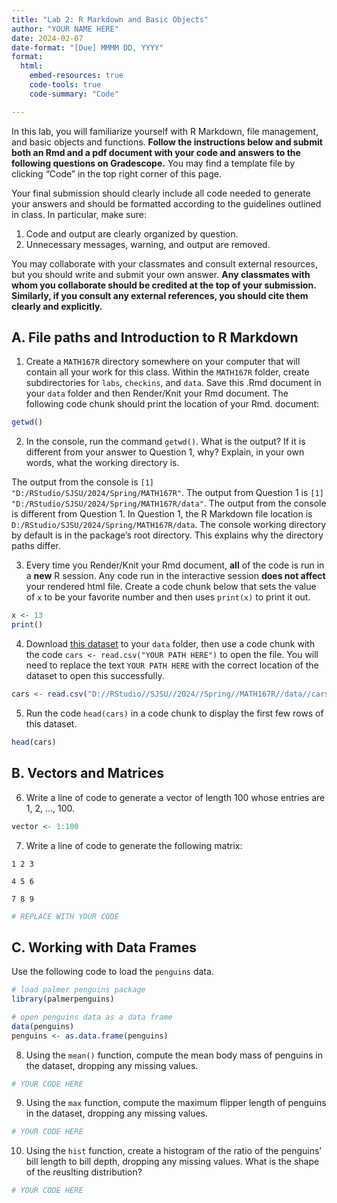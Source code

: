 ---
title: "Lab 2: R Markdown and Basic Objects"
author: "YOUR NAME HERE"
date: 2024-02-07
date-format: "[Due] MMMM DD, YYYY"
format: 
  html:
    embed-resources: true
    code-tools: true
    code-summary: "Code"

---

In this lab, you will familiarize yourself with R Markdown, file management, and basic objects and functions. **Follow the instructions below and submit both an Rmd and a pdf document with your code and answers to the following questions on Gradescope.** You may find a template file by clicking "Code" in the top right corner of this page.

Your final submission should clearly include all code needed to generate your answers and should be formatted according to the guidelines outlined in class. In particular, make sure:

1. Code and output are clearly organized by question.
2. Unnecessary messages, warning, and output are removed.

You may collaborate with your classmates and consult external resources, but you should write and submit your own answer. **Any classmates with whom you collaborate should be credited at the top of your submission. Similarly, if you consult any external references, you should cite them clearly and explicitly.**

## A. File paths and Introduction to R Markdown

1. Create a `MATH167R` directory somewhere on your computer that will contain all your work for this class. Within the `MATH167R` folder, create subdirectories for `labs`, `checkins`, and `data`. Save this .Rmd document in your `data` folder and then Render/Knit your Rmd document. The following code chunk should print the location of your Rmd. document:

```{r, eval = T}
getwd()
```

2. In the console, run the command `getwd()`. What is the output? If it is different from your answer to Question 1, why? Explain, in your own words, what the working directory is.

The output from the console is `[1] "D:/RStudio/SJSU/2024/Spring/MATH167R"`. The output from Question 1 is `[1] "D:/RStudio/SJSU/2024/Spring/MATH167R/data"`. The output from the console is different from Question 1. In Question 1, the R Markdown file location is `D:/RStudio/SJSU/2024/Spring/MATH167R/data`. The console working directory by default is in the package's root directory. This explains why the directory paths differ.  
 
3. Every time you Render/Knit your Rmd document, **all** of the code is run in a **new** R session. Any code run in the interactive session **does not affect** your rendered html file. Create a code chunk below that sets the value of `x` to be your favorite number and then uses `print(x)` to print it out.

```{r, eval = T}
x <- 13
print()
```

4. Download [this dataset](https://www.openintro.org/data/csv/cars.csv) to your `data` folder, then use a code chunk with the code `cars <- read.csv("YOUR PATH HERE")` to open the file. You will need to replace the text `YOUR PATH HERE` with the correct location of the dataset to open this successfully.

```{r, eval = T}
cars <- read.csv("D://RStudio//SJSU//2024//Spring//MATH167R//data//cars.csv")
```

5. Run the code `head(cars)` in a code chunk to display the first few rows of this dataset.


```{r, eval = T}
head(cars)
```

## B. Vectors and Matrices

6. Write a line of code to generate a vector of length 100 whose entries are 1, 2, ..., 100.

```{r, eval = T}
vector <- 1:100
```

7. Write a line of code to generate the following matrix:

`1 2 3`

`4 5 6`

`7 8 9`

```{r, eval = T}
# REPLACE WITH YOUR CODE
```

## C. Working with Data Frames

Use the following code to load the `penguins` data.

```{r, eval = T}
# load palmer penguins package
library(palmerpenguins)

# open penguins data as a data frame
data(penguins)
penguins <- as.data.frame(penguins)
```

8. Using the `mean()` function, compute the mean body mass of penguins in the dataset, dropping any missing values.

```{r, eval = T}
# YOUR CODE HERE
```

<!-- REPLACE THIS LINE WITH YOUR ANSWER -->

9. Using the `max` function, compute the maximum flipper length of penguins in the dataset, dropping any missing values.

```{r, eval = T}
# YOUR CODE HERE
```

<!-- REPLACE THIS LINE WITH YOUR ANSWER -->

10. Using the `hist` function, create a histogram of the ratio of the penguins' bill length to bill depth, dropping any missing values. What is the shape of the reuslting distribution?

```{r, eval = T}
# YOUR CODE HERE
```

<!-- REPLACE THIS LINE WITH YOUR ANSWER -->
